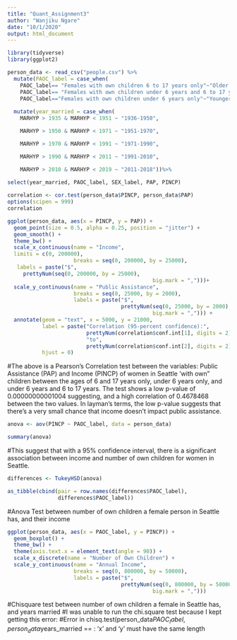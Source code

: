 ```yaml
---
title: "Quant_Assignment3"
author: "Wanjiku Ngare"
date: "10/1/2020"
output: html_document
---
```


```r
library(tidyverse)
library(ggplot2)
```

```r
person_data <- read_csv("people.csv") %>%
  mutate(PAOC_label = case_when(
    PAOC_label== "Females with own children 6 to 17 years only"~"Older Children",
    PAOC_label== "Females with own children under 6 years and 6 to 17 years" ~ "All Children",
    PAOC_label=="Females with own children under 6 years only"~"Younger Children"))%>%
   
  mutate(year_married = case_when(
    MARHYP > 1935 & MARHYP < 1951 ~ "1936-1950",

    MARHYP > 1950 & MARHYP < 1971 ~ "1951-1970",

    MARHYP > 1970 & MARHYP < 1991 ~ "1971-1990",

    MARHYP > 1990 & MARHYP < 2011 ~ "1991-2010",

    MARHYP > 2010 & MARHYP < 2019 ~ "2011-2018"))%>%
  
select(year_married, PAOC_label, SEX_label, PAP, PINCP) 
```

```r
correlation <- cor.test(person_data$PINCP, person_data$PAP)
options(scipen = 999)
correlation
```

```r
ggplot(person_data, aes(x = PINCP, y = PAP)) +
  geom_point(size = 0.5, alpha = 0.25, position = "jitter") +
  geom_smooth() +
  theme_bw() +
  scale_x_continuous(name = "Income",
  limits = c(0, 200000),
                     breaks = seq(0, 200000, by = 25000),  
   labels = paste("$",
     prettyNum(seq(0, 200000, by = 25000),
                                              big.mark = ",")))+
  scale_y_continuous(name = "Public Assistance", 
                     breaks = seq(0, 25000, by = 2000),
                     labels = paste("$", 
                                    prettyNum(seq(0, 25000, by = 2000),
                                              big.mark = ","))) +
  annotate(geom = "text", x = 5000, y = 21000, 
           label = paste("Correlation (95-percent confidence):",
                         prettyNum(correlation$conf.int[1], digits = 2), 
                         "to",
                         prettyNum(correlation$conf.int[2], digits = 2)),
           hjust = 0)
```
#The above is a Pearson's Correlation test between the variables: Public Assistance (PAP) and Income (PINCP) of women in Seattle 'with own" children between the ages of 6 and 17 years only, under 6 years only, and under 6 years and 6 to 17 years. The test shows a low p-value of 0.00000000001004 suggesting, and a high correlation of 0.4678468 between the two values. In layman's  terms, the low p-value suggests that there's a very small chance that income doesn't impact public assistance.

```r
anova <- aov(PINCP ~ PAOC_label, data = person_data)

summary(anova)
```

#This suggest that with a 95% confidence interval, there is a significant association between income and number of own children for women in Seattle. 

```r
differences <- TukeyHSD(anova)

as_tibble(cbind(pair = row.names(differences$PAOC_label),
                differences$PAOC_label))
```

#Anova Test between number of own children a female person in Seattle has, and their income
```r
ggplot(person_data, aes(x = PAOC_label, y = PINCP)) +
  geom_boxplot() +
  theme_bw() +
  theme(axis.text.x = element_text(angle = 90)) +
  scale_x_discrete(name = "Number of Own Children") +
  scale_y_continuous(name = "Annual Income", 
                     breaks = seq(0, 800000, by = 50000),
                     labels = paste("$", 
                                    prettyNum(seq(0, 800000, by = 50000),
                                              big.mark = ","))) 
```

#Chisquare test between number of own children a female in Seattle has, and years married 
#I was unable to run the chi.square test because I kept getting this error:
#Error in chisq.test(person_data$PAOC_label, person_data$years_married == : 'x' and 'y' must have the same length
























